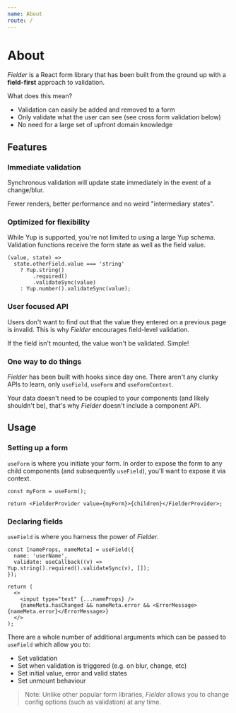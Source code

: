 ```yaml
---
name: About
route: /
---
```


# About

_Fielder_ is a React form library that has been built from the ground up with a **field-first** approach to validation.

What does this mean?

- Validation can easily be added and removed to a form
- Only validate what the user can see (see cross form validation below)
- No need for a large set of upfront domain knowledge

## Features

### Immediate validation

Synchronous validation will update state immediately in the event of a change/blur.

Fewer renders, better performance and no weird "intermediary states".

### Optimized for flexibility

While Yup is supported, you're not limited to using a large Yup schema. Validation functions receive the form state as well as the field value.

```tsx
(value, state) =>
  state.otherField.value === 'string'
    ? Yup.string()
        .required()
        .validateSync(value)
    : Yup.number().validateSync(value);
```

### User focused API

Users don't want to find out that the value they entered on a previous page is invalid. This is why _Fielder_ encourages field-level validation.

If the field isn't mounted, the value won't be validated. Simple!

### One way to do things

_Fielder_ has been built with hooks since day one. There aren't any clunky APIs to learn, only `useField`, `useForm` and `useFormContext`.

Your data doesn't need to be coupled to your components (and likely shouldn't be), that's why _Fielder_ doesn't include a component API.

## Usage

### Setting up a form

`useForm` is where you initiate your form. In order to expose the form to any child components (and subsequently `useField`), you'll want to expose it via context.

```tsx
const myForm = useForm();

return <FielderProvider value={myForm}>{children}</FielderProvider>;
```

### Declaring fields

`useField` is where you harness the power of _Fielder_.

```tsx
const [nameProps, nameMeta] = useField({
  name: 'userName',
  validate: useCallback((v) => Yup.string().required().validateSync(v), []);
});

return (
  <>
    <input type="text" {...nameProps} />
    {nameMeta.hasChanged && nameMeta.error && <ErrorMessage>{nameMeta.error}</ErrorMessage>}
  </>
);
```

There are a whole number of additional arguments which can be passed to `useField` which allow you to:

- Set validation
- Set when validation is triggered (e.g. on blur, change, etc)
- Set initial value, error and valid states
- Set unmount behaviour

> Note: Unlike other popular form libraries, _Fielder_ allows you to change config options (such as validation) at any time.
